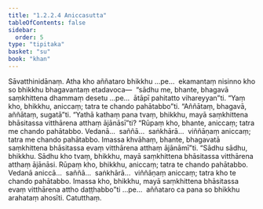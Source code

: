 ```yaml
---
title: "1.2.2.4 Aniccasutta"
tableOfContents: false
sidebar:
  order: 5
type: "tipitaka"
basket: "su"
book: "khan"
---
```



<DynamicBreadcrumb />

<Division number="66" book="khan" bookNo="13" page="63">

<Paragraph number="352" book="khan">
Sāvatthinidānaṃ. Atha kho aññataro bhikkhu …pe…  ekamantaṃ nisinno kho so bhikkhu bhagavantaṃ etadavoca—  “sādhu me, bhante, bhagavā saṃkhittena dhammaṃ desetu …pe…  ātāpī pahitatto vihareyyan”ti. “Yaṃ kho, bhikkhu, aniccaṃ; tatra te chando pahātabbo”ti. “Aññātaṃ, bhagavā, aññātaṃ, sugatā”ti.
</Paragraph>

<Paragraph number="353" book="khan">
“Yathā kathaṃ pana tvaṃ, bhikkhu, mayā saṃkhittena bhāsitassa vitthārena atthaṃ ājānāsī”ti? “Rūpaṃ kho, bhante, aniccaṃ; tatra me chando pahātabbo. Vedanā…  saññā…  saṅkhārā…  viññāṇaṃ aniccaṃ; tatra me chando pahātabbo. Imassa khvāhaṃ, bhante, bhagavatā saṃkhittena bhāsitassa evaṃ vitthārena atthaṃ ājānāmī”ti.
</Paragraph>

<Paragraph number="354" book="khan">
“Sādhu sādhu, bhikkhu. Sādhu kho tvaṃ, bhikkhu, mayā saṃkhittena bhāsitassa vitthārena atthaṃ ājānāsi. Rūpaṃ kho, bhikkhu, aniccaṃ; tatra te chando pahātabbo. Vedanā aniccā…  saññā…  saṅkhārā…  viññāṇaṃ aniccaṃ; tatra kho te chando pahātabbo. Imassa kho, bhikkhu, mayā saṃkhittena bhāsitassa evaṃ vitthārena attho daṭṭhabbo”ti …pe…  aññataro ca pana so bhikkhu arahataṃ ahosīti.

</Paragraph>
</Division>

<Paragraph number="355" type="center" book="khan">
Catutthaṃ.
</Paragraph>